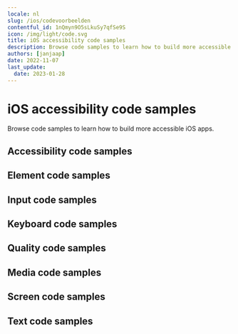 ```yaml
---
locale: nl
slug: /ios/codevoorbeelden
contentful_id: 1nQmyn9O5sLkuSy7qfSe9S
icon: /img/light/code.svg
title: iOS accessibility code samples
description: Browse code samples to learn how to build more accessible iOS apps.
authors: [janjaap]
date: 2022-11-07
last_update:
  date: 2023-01-28
---
```


# iOS accessibility code samples

Browse code samples to learn how to build more accessible iOS apps.

## Accessibility code samples

<LinkList title="List of iOS Accessibility Code samples" isHighlighted={true}>
  <LinkListItem url="/nl/docs/ios/codevoorbeelden/accessibility-action" title="- Accessibility action" pageTitle="Accessibility action on iOS" shortDescription="Accessibility actions provide alternative ways for users of assistive technologies to perform actions."/>
  <LinkListItem url="/nl/docs/ios/codevoorbeelden/accessibility-announcement" title="- Accessibility announcement" pageTitle="Accessibility announcement on iOS" shortDescription="Users of assistive technologies should be made aware of important changes in content through accessibility announcements."/>
  <LinkListItem url="/nl/docs/ios/codevoorbeelden/accessibility-dialog" title="- Accessibility dialog" pageTitle="Accessibility dialog on iOS" shortDescription="A dialog overlays the screen and offers one or more actions to proceed."/>
  <LinkListItem url="/nl/docs/ios/codevoorbeelden/accessibility-focus-indicator" title="- Accessibility focus indicator" pageTitle="Accessibility focus indicator on iOS" shortDescription="Users should know which element has focus when using a keyboard or assistive technology."/>
  <LinkListItem url="/nl/docs/ios/codevoorbeelden/accessibility-focus" title="- Accessibility focus" pageTitle="Accessibility focus on iOS" shortDescription="Sometimes you need to programmatically move the accessibility focus to a specific element."/>
  <LinkListItem url="/nl/docs/ios/codevoorbeelden/accessibility-focusability" title="- Accessibility focusability" pageTitle="Accessibility focusability on iOS" shortDescription="An element should indicate whether it should be focusable by assistive technologies or not."/>
  <LinkListItem url="/nl/docs/ios/codevoorbeelden/accessibility-group" title="- Accessibility group" pageTitle="Accessibility group on iOS" shortDescription="It is easier and quicker for users of assistive technologies to interact with grouped elements."/>
  <LinkListItem url="/nl/docs/ios/codevoorbeelden/accessibility-hint" title="- Accessibility hint" pageTitle="Accessibility hint on iOS" shortDescription="An accessibility hint helps users to understand what will happen after performing an action."/>
  <LinkListItem url="/nl/docs/ios/codevoorbeelden/accessibility-label" title="- Accessibility label" pageTitle="Accessibility label on iOS" shortDescription="An accessibility label helps users of assistive technologies to identify elements on the screen."/>
  <LinkListItem url="/nl/docs/ios/codevoorbeelden/accessibility-language" title="- Accessibility language" pageTitle="Accessibility language on iOS" shortDescription="When content is written in multiple languages, foreign words should ideally be indicated in their respective language."/>
  <LinkListItem url="/nl/docs/ios/codevoorbeelden/accessibility-link" title="- Accessibility link" pageTitle="Accessibility link on iOS" shortDescription="Links should be accessible for users of assistive technologies."/>
  <LinkListItem url="/nl/docs/ios/codevoorbeelden/accessibility-live-region" title="- Accessibility live region" pageTitle="Accessibility live region on iOS" shortDescription="A live region allows users of assistive technologies to receive updates whenever important information on the screen changes."/>
  <LinkListItem url="/nl/docs/ios/codevoorbeelden/accessibility-modal" title="- Accessibility modal" pageTitle="Accessibility modal on iOS" shortDescription="A modal overlays the screen with additional content."/>
  <LinkListItem url="/nl/docs/ios/codevoorbeelden/accessibility-name" title="- Accessibility name" pageTitle="Accessibility name on iOS" shortDescription="The accessibility name indicates the name used for interface elements by assistive technologies."/>
  <LinkListItem url="/nl/docs/ios/codevoorbeelden/accessibility-order" title="- Accessibility order" pageTitle="Accessibility order on iOS" shortDescription="Assistive technologies try to determine a logical accessibility order based on the placement and properties of the elements on the screen."/>
  <LinkListItem url="/nl/docs/ios/codevoorbeelden/accessibility-role" title="- Accessibility role" pageTitle="Accessibility role on iOS" shortDescription="An accessibility role helps users of assistive technologies to understand the purpose of elements on the screen."/>
  <LinkListItem url="/nl/docs/ios/codevoorbeelden/accessibility-state" title="- Accessibility state" pageTitle="Accessibility state on iOS" shortDescription="An accessibility state helps users of assistive technologies to understand the state of elements on the screen."/>
  <LinkListItem url="/nl/docs/ios/codevoorbeelden/accessibility-value" title="- Accessibility value" pageTitle="Accessibility value on iOS" shortDescription="An accessibility value helps users of assistive technologies to understand the value of elements on the screen."/>
</LinkList>

## Element code samples

<LinkList title="List of iOS Element Code samples" isHighlighted={true}>
  <LinkListItem url="/nl/docs/ios/codevoorbeelden/element-focus-change" title="- Element focus change" pageTitle="Element focus change on iOS" shortDescription="Whenever an element receives focus, it should not automatically trigger an event which changes context."/>
  <LinkListItem url="/nl/docs/ios/codevoorbeelden/element-identification" title="- Element identification" pageTitle="Element identification on iOS" shortDescription="Functionality that is repeated on multiple screens should use consistent identification."/>
  <LinkListItem url="/nl/docs/ios/codevoorbeelden/element-position" title="- Element position" pageTitle="Element position on iOS" shortDescription="Components that are repeated on multiple screens should have a consistent position."/>
</LinkList>

## Input code samples

<LinkList title="List of iOS Input Code samples" isHighlighted={true}>
  <LinkListItem url="/nl/docs/ios/codevoorbeelden/input-cancellation" title="- Input cancellation" pageTitle="Input cancellation on iOS" shortDescription="Users should be able to cancel accidental interaction."/>
  <LinkListItem url="/nl/docs/ios/codevoorbeelden/input-content-type" title="- Input content type" pageTitle="Input content type on iOS" shortDescription="Setting the content type for input fields helps user entering data."/>
  <LinkListItem url="/nl/docs/ios/codevoorbeelden/input-errors" title="- Input errors" pageTitle="Input errors on iOS" shortDescription="Users should be notified when they make input errors."/>
  <LinkListItem url="/nl/docs/ios/codevoorbeelden/input-gestures" title="- Input gestures" pageTitle="Input gestures on iOS" shortDescription="Gesture activated functionality should also be available without the use of gestures."/>
  <LinkListItem url="/nl/docs/ios/codevoorbeelden/input-instructions" title="- Input instructions" pageTitle="Input instructions on iOS" shortDescription="When a label might not describe the requested input sufficiently, you should add additional instructions."/>
  <LinkListItem url="/nl/docs/ios/codevoorbeelden/input-keyboard-type" title="- Input keyboard type" pageTitle="Input keyboard type on iOS" shortDescription="Setting the keyboard type for input fields helps user entering data."/>
  <LinkListItem url="/nl/docs/ios/codevoorbeelden/input-label" title="- Input label" pageTitle="Input label on iOS" shortDescription="Input fields should have labels so that users know what input data is expected."/>
  <LinkListItem url="/nl/docs/ios/codevoorbeelden/input-motion" title="- Input motion" pageTitle="Input motion on iOS" shortDescription="Provide an alternative way for actions activated by motion, to allow everyone to use the functionality."/>
  <LinkListItem url="/nl/docs/ios/codevoorbeelden/input-predictable" title="- Input predictable" pageTitle="Input predictable on iOS" shortDescription="Whenever a user provides input, there should be no change of context."/>
</LinkList>

## Keyboard code samples

<LinkList title="List of iOS Keyboard Code samples" isHighlighted={true}>
  <LinkListItem url="/nl/docs/ios/codevoorbeelden/keyboard-order" title="- Keyboard order" pageTitle="Keyboard order on iOS" shortDescription="By adjusting the keyboard order, you can provide a great experience for users that control their device using a hardware keyboard."/>
  <LinkListItem url="/nl/docs/ios/codevoorbeelden/keyboard-shortcuts" title="- Keyboard shortcuts" pageTitle="Keyboard shortcuts on iOS" shortDescription="Most people operate their smartphones with touch, but some people use an external keyboard."/>
</LinkList>

## Quality code samples

<LinkList title="List of iOS Quality Code samples" isHighlighted={true}>
  <LinkListItem url="/nl/docs/ios/codevoorbeelden/linting" title="- Linting" pageTitle="Linting on iOS" shortDescription="Linting is the process of running a tool which analyzes your code for potential errors."/>
</LinkList>

## Media code samples

<LinkList title="List of iOS Media Code samples" isHighlighted={true}>
  <LinkListItem url="/nl/docs/ios/codevoorbeelden/audio-control" title="- Audio control" pageTitle="Audio control on iOS" shortDescription="Users should be able to control audio whenever it plays automatically."/>
  <LinkListItem url="/nl/docs/ios/codevoorbeelden/audio-description" title="- Audio description" pageTitle="Audio description on iOS" shortDescription="Videos should include audio description when important visual details are shown which you cannot hear."/>
  <LinkListItem url="/nl/docs/ios/codevoorbeelden/live-captions" title="- Live captions" pageTitle="Live captions on iOS" shortDescription="Captions should be provided in real-time to enable users to understand what is being said in live videos."/>
  <LinkListItem url="/nl/docs/ios/codevoorbeelden/captions" title="- Captions" pageTitle="Captions on iOS" shortDescription="Captions should be provided to enable users to understand what is being said in videos."/>
  <LinkListItem url="/nl/docs/ios/codevoorbeelden/transcript" title="- Transcript" pageTitle="Transcript on iOS" shortDescription="Videos should contain a transcript to allow users to read what is shown in media, such as a video or podcast."/>
</LinkList>

## Screen code samples

<LinkList title="List of iOS Screen Code samples" isHighlighted={true}>
  <LinkListItem url="/nl/docs/ios/codevoorbeelden/reduced-animations" title="- Reduced animations" pageTitle="Reduced animations on iOS" shortDescription="Content which conveys a sense of motion can be a barrier for users."/>
  <LinkListItem url="/nl/docs/ios/codevoorbeelden/contrast" title="- Contrast" pageTitle="Contrast on iOS" shortDescription="Apps should provide enough contrast between text and its background so that it can be read by people with moderately low vision."/>
  <LinkListItem url="/nl/docs/ios/codevoorbeelden/dark-mode" title="- Dark mode" pageTitle="Dark mode on iOS" shortDescription="Dark mode darkens background colours and provides a more comfortable viewing experience in low light."/>
  <LinkListItem url="/nl/docs/ios/codevoorbeelden/frequent-flashes" title="- Frequent flashes" pageTitle="Frequent flashes on iOS" shortDescription="Rapidly flashing images or views can cause seizures for some users."/>
  <LinkListItem url="/nl/docs/ios/codevoorbeelden/descriptive-headers" title="- Descriptive headers" pageTitle="Descriptive headers on iOS" shortDescription="Screens should have descriptive headers, this helps users find specific content and orient themselves within your app."/>
  <LinkListItem url="/nl/docs/ios/codevoorbeelden/descriptive-labels" title="- Descriptive labels" pageTitle="Descriptive labels on iOS" shortDescription="Screens should have descriptive labels, these help users recognize which purpose controls have."/>
  <LinkListItem url="/nl/docs/ios/codevoorbeelden/screen-orientation" title="- Screen orientation" pageTitle="Screen orientation on iOS" shortDescription="Apps should adapt to the preferred display orientation of the user."/>
  <LinkListItem url="/nl/docs/ios/codevoorbeelden/reflow" title="- Reflow" pageTitle="Reflow on iOS" shortDescription="Content on the screen should reflow based on the users' preferences."/>
  <LinkListItem url="/nl/docs/ios/codevoorbeelden/search-functionality" title="- Search functionality" pageTitle="Search functionality on iOS" shortDescription="Users might have difficulty finding a specific screen."/>
  <LinkListItem url="/nl/docs/ios/codevoorbeelden/skip-content" title="- Skip content" pageTitle="Skip content on iOS" shortDescription="It can be helpful for users to skip repeated blocks of content."/>
  <LinkListItem url="/nl/docs/ios/codevoorbeelden/adjustable-timing" title="- Adjustable timing" pageTitle="Adjustable timing on iOS" shortDescription="Everyone, including people with disabilities, should have adequate time to interact with your app."/>
  <LinkListItem url="/nl/docs/ios/codevoorbeelden/screen-title" title="- Screen title" pageTitle="Screen title on iOS" shortDescription="Each screen should have a descriptive title, which helps users with identifying the screen."/>
</LinkList>

## Text code samples

<LinkList title="List of iOS Text Code samples" isHighlighted={true}>
  <LinkListItem url="/nl/docs/ios/codevoorbeelden/bold-text" title="- Bold text" pageTitle="Bold text on iOS" shortDescription="Apps should use bold text when users have indicated this as a preference in the system settings."/>
  <LinkListItem url="/nl/docs/ios/codevoorbeelden/text-element" title="- Text element" pageTitle="Text element on iOS" shortDescription="Always use text elements to display text, unless this is not possible due to styling, such as text logo's."/>
  <LinkListItem url="/nl/docs/ios/codevoorbeelden/localization" title="- Localization" pageTitle="Localization on iOS" shortDescription="Assistive technologies, such as the screen reader, use the locale for the pronunciation of utterances."/>
  <LinkListItem url="/nl/docs/ios/codevoorbeelden/scale-text" title="- Scale text" pageTitle="Scale text on iOS" shortDescription="Apps should scale text to the size specified by users in the system settings."/>
  <LinkListItem url="/nl/docs/ios/codevoorbeelden/text-spacing" title="- Text spacing" pageTitle="Text spacing on iOS" shortDescription="Content should adapt to increased spacing between lines, words, letters, and paragraphs."/>
  <LinkListItem url="/nl/docs/ios/codevoorbeelden/text-truncation" title="- Text truncation" pageTitle="Text truncation on iOS" shortDescription="Text should never get truncated in your app, even when users have enlarged their font size."/>
</LinkList>
